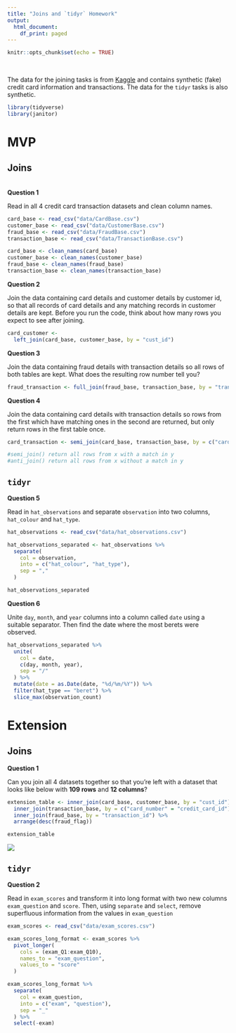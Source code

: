 ```yaml
---
title: "Joins and `tidyr` Homework"
output:
  html_document:
    df_print: paged
---
```


```r
knitr::opts_chunk$set(echo = TRUE)
```

<br>

The data for the joining tasks is from [Kaggle](https://www.kaggle.com/ananta/credit-card-data) and contains synthetic (fake) credit card information and transactions. The data for the `tidyr` tasks is also synthetic.

```r
library(tidyverse)
library(janitor)
```


# MVP

## Joins

<br>
**Question 1**

Read in all 4 credit card transaction datasets and clean column names.

```r
card_base <- read_csv("data/CardBase.csv")
customer_base <- read_csv("data/CustomerBase.csv")
fraud_base <- read_csv("data/FraudBase.csv")
transaction_base <- read_csv("data/TransactionBase.csv")

card_base <- clean_names(card_base)
customer_base <- clean_names(customer_base)
fraud_base <- clean_names(fraud_base)
transaction_base <- clean_names(transaction_base)
```


**Question 2**

Join the data containing card details and customer details by customer id, so that all records of card details and any matching records in customer details are kept. Before you run the code, think about how many rows you expect to see after joining.

```r
card_customer <- 
  left_join(card_base, customer_base, by = "cust_id")
```


**Question 3**

Join the data containing fraud details with transaction details so all rows of both tables are kept. What does the resulting row number tell you?

```r
fraud_transaction <- full_join(fraud_base, transaction_base, by = "transaction_id")
```


**Question 4**

Join the data containing card details with transaction details so rows from the first which have matching ones in the second are returned, but only return rows in the first table once.

```r
card_transaction <- semi_join(card_base, transaction_base, by = c("card_number" = "credit_card_id"))

#semi_join() return all rows from x with a match in y 
#anti_join() return all rows from x without a match in y

```



## `tidyr`

**Question 5**

Read in `hat_observations` and separate `observation` into two columns, `hat_colour` and `hat_type`.

```r
hat_observations <- read_csv("data/hat_observations.csv")

hat_observations_separated <- hat_observations %>% 
  separate(
    col = observation,
    into = c("hat_colour", "hat_type"),
    sep = ","
  )

hat_observations_separated
```


**Question 6**

Unite `day`, `month`, and `year` columns into a column called `date` using a suitable separator. Then find the date where the most berets were observed.

```r
hat_observations_separated %>% 
  unite(
    col = date,
    c(day, month, year),
    sep = "/"
  ) %>% 
  mutate(date = as.Date(date, "%d/%m/%Y")) %>% 
  filter(hat_type == "beret") %>% 
  slice_max(observation_count)
```



# Extension

## Joins

**Question 1**

Can you join all 4 datasets together so that you're left with a dataset that looks like below with **109 rows** and **12 columns**?

```r
extension_table <- inner_join(card_base, customer_base, by = "cust_id") %>% 
  inner_join(transaction_base, by = c("card_number" = "credit_card_id")) %>% 
  inner_join(fraud_base, by = "transaction_id") %>% 
  arrange(desc(fraud_flag))

extension_table
```



![](images/all_joined.png)

## `tidyr`

**Question 2**

Read in `exam_scores` and transform it into long format with two new columns `exam_question` and `score`. Then, using `separate` and `select`, remove superfluous information from the values in `exam_question`

```r
exam_scores <- read_csv("data/exam_scores.csv")

exam_scores_long_format <- exam_scores %>% 
  pivot_longer(
    cols = (exam_Q1:exam_Q10),
    names_to = "exam_question",
    values_to = "score"
  ) 

exam_scores_long_format %>% 
  separate(
    col = exam_question,
    into = c("exam", "question"),
    sep = "_"
  ) %>% 
  select(-exam)
```


